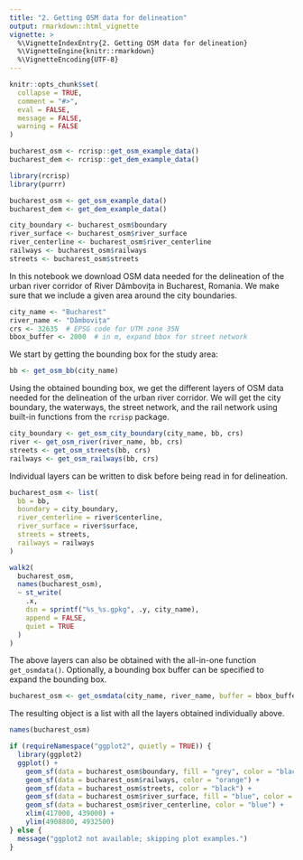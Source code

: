 ```yaml
---
title: "2. Getting OSM data for delineation"
output: rmarkdown::html_vignette
vignette: >
  %\VignetteIndexEntry{2. Getting OSM data for delineation}
  %\VignetteEngine{knitr::rmarkdown}
  %\VignetteEncoding{UTF-8}
---
```


```r
knitr::opts_chunk$set(
  collapse = TRUE,
  comment = "#>",
  eval = FALSE,
  message = FALSE,
  warning = FALSE
)

bucharest_osm <- rcrisp::get_osm_example_data()
bucharest_dem <- rcrisp::get_dem_example_data()
```

```r
library(rcrisp)
library(purrr)

bucharest_osm <- get_osm_example_data()
bucharest_dem <- get_dem_example_data()

city_boundary <- bucharest_osm$boundary
river_surface <- bucharest_osm$river_surface
river_centerline <- bucharest_osm$river_centerline
railways <- bucharest_osm$railways
streets <- bucharest_osm$streets
```

In this notebook we download OSM data needed for the delineation of the urban river corridor of River Dâmbovița in Bucharest, Romania. We make sure that we include a given area around the city boundaries.

```r
city_name <- "Bucharest"
river_name <- "Dâmbovița"
crs <- 32635  # EPSG code for UTM zone 35N
bbox_buffer <- 2000  # in m, expand bbox for street network
```

We start by getting the bounding box for the study area:

```r
bb <- get_osm_bb(city_name)
```

Using the obtained bounding box, we get the different layers of OSM data needed for the delineation of the urban river corridor. We will get the city boundary, the waterways, the street network, and the rail network using built-in functions from the `rcrisp` package.

```r
city_boundary <- get_osm_city_boundary(city_name, bb, crs)
river <- get_osm_river(river_name, bb, crs)
streets <- get_osm_streets(bb, crs)
railways <- get_osm_railways(bb, crs)
```

Individual layers can be written to disk before being read in for delineation.

```r
bucharest_osm <- list(
  bb = bb,
  boundary = city_boundary,
  river_centerline = river$centerline,
  river_surface = river$surface,
  streets = streets,
  railways = railways
)

walk2(
  bucharest_osm,
  names(bucharest_osm),
  ~ st_write(
    .x,
    dsn = sprintf("%s_%s.gpkg", .y, city_name),
    append = FALSE,
    quiet = TRUE
  )
)
```

The above layers can also be obtained with the all-in-one function `get_osmdata()`. Optionally, a bounding box buffer can be specified to expand the bounding box.

```r
bucharest_osm <- get_osmdata(city_name, river_name, buffer = bbox_buffer)
```

The resulting object is a list with all the layers obtained individually above.

```r
names(bucharest_osm)
```


```r
if (requireNamespace("ggplot2", quietly = TRUE)) {
  library(ggplot2)
  ggplot() +
    geom_sf(data = bucharest_osm$boundary, fill = "grey", color = "black") +
    geom_sf(data = bucharest_osm$railways, color = "orange") +
    geom_sf(data = bucharest_osm$streets, color = "black") +
    geom_sf(data = bucharest_osm$river_surface, fill = "blue", color = "blue") +
    geom_sf(data = bucharest_osm$river_centerline, color = "blue") +
    xlim(417000, 439000) +
    ylim(4908800, 4932500)
} else {
  message("ggplot2 not available; skipping plot examples.")
}
```

